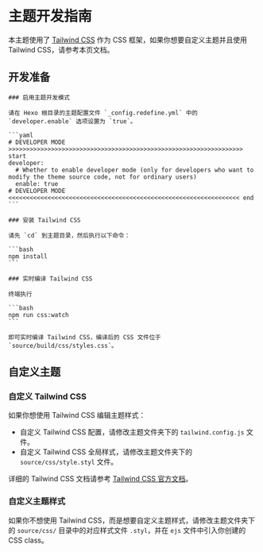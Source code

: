 
# 主题开发指南

本主题使用了 [Tailwind CSS](https://tailwindcss.com/) 作为 CSS 框架，如果你想要自定义主题并且使用 Tailwind CSS，请参考本页文档。

## 开发准备

<Steps>

    ### 启用主题开发模式

    请在 Hexo 根目录的主题配置文件 `_config.redefine.yml` 中的 `developer.enable` 选项设置为 `true`。

    ```yaml
    # DEVELOPER MODE >>>>>>>>>>>>>>>>>>>>>>>>>>>>>>>>>>>>>>>>>>>>>>>>>>>>>>>>>>>>>>>>>> start
    developer:
      # Whether to enable developer mode (only for developers who want to modify the theme source code, not for ordinary users)
      enable: true
    # DEVELOPER MODE <<<<<<<<<<<<<<<<<<<<<<<<<<<<<<<<<<<<<<<<<<<<<<<<<<<<<<<<<<<<<<<<< end
    ```

    ### 安装 Tailwind CSS

    请先 `cd` 到主题目录，然后执行以下命令：

    ```bash
    npm install
    ```

    ### 实时编译 Tailwind CSS

    终端执行

    ```bash
    npm run css:watch
    ```

    即可实时编译 Tailwind CSS，编译后的 CSS 文件位于 `source/build/css/styles.css`。

</Steps>

## 自定义主题

### 自定义 Tailwind CSS

如果你想使用 Tailwind CSS 编辑主题样式：

- 自定义 Tailwind CSS 配置，请修改主题文件夹下的 `tailwind.config.js` 文件。
- 自定义 Tailwind CSS 全局样式，请修改主题文件夹下的 `source/css/style.styl` 文件。

详细的 Tailwind CSS 文档请参考 [Tailwind CSS 官方文档](https://tailwindcss.com/docs)。

### 自定义主题样式

如果你不想使用 Tailwind CSS，而是想要自定义主题样式，请修改主题文件夹下的 `source/css/` 目录中的对应样式文件 `.styl`，并在 `ejs` 文件中引入你创建的 CSS class。



